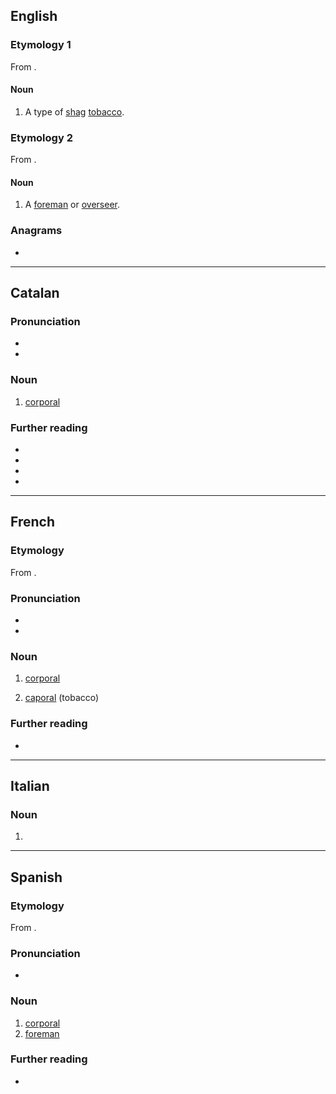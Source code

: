 ==English==

===Etymology 1===
From {{etyl|fr|en}} {{m|fr|caporal}}.

====Noun====
{{en-noun|-}}

# A type of [[shag]] [[tobacco]].

===Etymology 2===
From {{etyl|es|en}} {{m|es|caporal}}.

====Noun====
{{en-noun}}

# {{lb|en|Latin America}} A [[foreman]] or [[overseer]].

===Anagrams===
* {{anagrams|en|a=aaclopr|crapola}}

----

==Catalan==

===Pronunciation===
* {{ca-IPA}}
* {{rhymes|al|lang=ca}}

===Noun===
{{ca-noun|m}}

# {{lb|ca|military}} [[corporal]]

===Further reading===
* {{R:IEC2}}
* {{R:GDLC}}
* {{R:DNV}}
* {{R:DCVB}}

{{c|ca|Military ranks}}

----

==French==

===Etymology===
From {{bor|fr|it|caporale}}.

===Pronunciation===
* {{fr-IPA}}
* {{audio|LL-Q150 (fra)-Lepticed7-caporal.wav|Audio|lang=fr}}

===Noun===
{{fr-noun|m|caporaux}}

# {{lb|fr|military}} [[corporal]]
# [[#English|caporal]] (tobacco)

===Further reading===
* {{R:TLFi}}

{{c|fr|Military ranks}}

----

==Italian==

===Noun===
{{head|it|noun|g=m|invariable}}

# {{apocopic form of|caporale|lang=it}}

----

==Spanish==

===Etymology===
From {{bor|es|it|caporale}}.

===Pronunciation===
* {{es-IPA}}

===Noun===
{{es-noun|m}}

# [[corporal]]
# [[foreman]]

===Further reading===
* {{R:DRAE}}

{{c|es|Military ranks}}